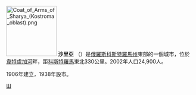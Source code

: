 {{expand|time=2015-01-13T09:58:12+00:00}}
{{unreferenced|time=2015-01-13T09:58:12+00:00}}
{{Coord|58|22|N|45|30|E|type:city|display=title}}
[[File:Coat_of_Arms_of_Sharya_(Kostroma_oblast).png|135px]]
'''沙里亞''' （{{lang-ru|Шарья́ }}）是[[俄羅斯|俄羅斯]][[科斯特羅馬州|科斯特羅馬州]]東部的一個城市，位於[[韋特盧加河|韋特盧加河]]畔，距[[科斯特羅馬|科斯特羅馬]]東北330公里。2002年人口24,900人。

1906年建立，1938年設市。

{{科斯特羅馬州行政區劃}}
[[Category:科斯特羅馬州城市|Ш]]